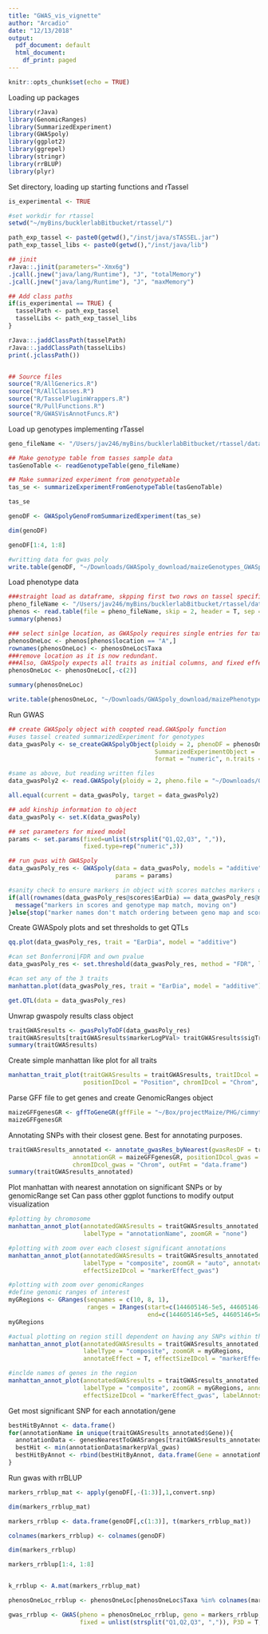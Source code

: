 ```yaml
---
title: "GWAS_vis_vignette"
author: "Arcadio"
date: "12/13/2018"
output:
  pdf_document: default
  html_document:
    df_print: paged
---
```


```r
knitr::opts_chunk$set(echo = TRUE)
```

Loading up packages
```r
library(rJava)
library(GenomicRanges)
library(SummarizedExperiment)
library(GWASpoly)
library(ggplot2)
library(ggrepel)
library(stringr)
library(rrBLUP)
library(plyr)
```



Set directory, loading up starting functions and rTassel
```r
is_experimental <- TRUE

#set workdir for rtassel
setwd("~/myBins/bucklerlabBitbucket/rtassel/")

path_exp_tassel <- paste0(getwd(),"/inst/java/sTASSEL.jar")
path_exp_tassel_libs <- paste0(getwd(),"/inst/java/lib")

## jinit
rJava::.jinit(parameters="-Xmx6g")
.jcall(.jnew("java/lang/Runtime"), "J", "totalMemory")
.jcall(.jnew("java/lang/Runtime"), "J", "maxMemory")

## Add class paths
if(is_experimental == TRUE) {
  tasselPath <- path_exp_tassel
  tasselLibs <- path_exp_tassel_libs
}

rJava::.jaddClassPath(tasselPath)
rJava::.jaddClassPath(tasselLibs)
print(.jclassPath())


## Source files
source("R/AllGenerics.R")
source("R/AllClasses.R")
source("R/TasselPluginWrappers.R")
source("R/PullFunctions.R")
source("R/GWASVisAnnotFuncs.R")
```

Load up genotypes implementing rTassel
```r
geno_fileName <- "/Users/jav246/myBins/bucklerlabBitbucket/rtassel/data/mdp_genotype.hmp.txt"

## Make genotype table from tasses sample data
tasGenoTable <- readGenotypeTable(geno_fileName)

## Make summarized experiment from genotypetable
tas_se <- summarizeExperimentFromGenotypeTable(tasGenoTable)

tas_se

genoDF <- GWASpolyGenoFromSummarizedExperiment(tas_se)

dim(genoDF)

genoDF[1:4, 1:8]

#writting data for gwas poly
write.table(genoDF, "~/Downloads/GWASpoly_download/maizeGenotypes_GWASpoly.txt", sep = "\t", col.names = T, row.names = F, quote = F)

```

Load phenotype data
```r
###straight load as dataframe, skpping first two rows on tassel specific phenotype table format
pheno_fileName <- "/Users/jav246/myBins/bucklerlabBitbucket/rtassel/data/mdp_phenotype.txt"
phenos <- read.table(file = pheno_fileName, skip = 2, header = T, sep = "\t", na.strings = "NaN")
summary(phenos)

### select sinlge location, as GWASpoly requires single entries for taxa.
phenosOneLoc <- phenos[phenos$location == "A",]
rownames(phenosOneLoc) <- phenosOneLoc$Taxa
###remove location as it is now redundant. 
###Also, GWASpoly expects all traits as initial columns, and fixed effect covariates last
phenosOneLoc <- phenosOneLoc[,-c(2)]

summary(phenosOneLoc)

write.table(phenosOneLoc, "~/Downloads/GWASpoly_download/maizePhenotypes_GWASpoly.txt", sep = "\t", col.names = T, row.names = F, quote = F)
```

Run GWAS
```r
## create GWASpoly object with coopted read.GWASpoly function
#uses tassel created summarizedExperiment for genotypes
data_gwasPoly <- se_createGWASpolyObject(ploidy = 2, phenoDF = phenosOneLoc, 
                                         SummarizedExperimentObject =  tas_se, 
                                         format = "numeric", n.traits = 3)

#same as above, but reading written files
data_gwasPoly2 <- read.GWASpoly(ploidy = 2, pheno.file = "~/Downloads/GWASpoly_download/maizePhenotypes_GWASpoly.txt", geno.file = "~/Downloads/GWASpoly_download/maizeGenotypes_GWASpoly.txt", format = "numeric", n.traits = 3, delim = "\t")

all.equal(current = data_gwasPoly, target = data_gwasPoly2)

## add kinship information to object
data_gwasPoly <- set.K(data_gwasPoly)

## set parameters for mixed model
params <- set.params(fixed=unlist(strsplit("Q1,Q2,Q3", ",")),
                     fixed.type=rep("numeric",3))

## run gwas with GWASpoly
data_gwasPoly_res <- GWASpoly(data = data_gwasPoly, models = "additive", 
                              params = params)

#sanity check to ensure markers in object with scores matches markers order in genotype map
if(all(rownames(data_gwasPoly_res@scores$EarDia) == data_gwasPoly_res@map$Marker)){
  message("markers in scores and genotype map match, moving on")
}else{stop("marker names don't match ordering between geno map and scores object")}

```

Create GWASpoly plots and set thresholds to get QTLs
```r
qq.plot(data_gwasPoly_res, trait = "EarDia", model = "additive")

#can set Bonferroni|FDR and own pvalue
data_gwasPoly_res <- set.threshold(data_gwasPoly_res, method = "FDR", level=0.05)

#can set any of the 3 traits
manhattan.plot(data_gwasPoly_res, trait = "EarDia", model = "additive")

get.QTL(data = data_gwasPoly_res)

```


Unwrap gwaspoly results class object
```r
traitGWASresults <- gwasPolyToDF(data_gwasPoly_res)
traitGWASresults[traitGWASresults$markerLogPVal> traitGWASresults$sigTreshold,]
summary(traitGWASresults)

```

Create simple manhattan like plot for all traits
```r
manhattan_trait_plot(traitGWASresults = traitGWASresults, traitIDcol = "trait", 
                     positionIDcol = "Position", chromIDcol = "Chrom", pValIDcol = "markerpVal")
```


Parse GFF file to get genes and create GenomicRanges object
```r
maizeGFFgenesGR <- gffToGeneGR(gffFile = "~/Box/projectMaize/PHG/cimmyt_assemblies_analy/b73/Zea_mays.AGPv4.40.chr.gff3")
maizeGFFgenesGR
```

Annotating SNPs with their closest gene. Best for annotating purposes.
```r
traitGWASresults_annotated <- annotate_gwasRes_byNearest(gwasResDF = traitGWASresults, 
                  annotationGR = maizeGFFgenesGR, positionIDcol_gwas = "Position",  
                  chromIDcol_gwas = "Chrom", outFmt = "data.frame")
summary(traitGWASresults_annotated)
```

Plot manhattan with nearest annotation on significant SNPs or by genomicRange set
Can pass other ggplot functions to modify output visualization
```r
#plotting by chromosome
manhattan_annot_plot(annotatedGWASresults = traitGWASresults_annotated, 
                     labelType = "annotationName", zoomGR = "none")

#plotting with zoom over each closest significant annotations
manhattan_annot_plot(annotatedGWASresults = traitGWASresults_annotated, 
                     labelType = "composite", zoomGR = "auto", annotateEffect = T, 
                     effectSizeIDcol = "markerEffect_gwas")

#plotting with zoom over genomicRanges
#define genomic ranges of interest
myGRegions <- GRanges(seqnames = c(10, 8, 1), 
                      ranges = IRanges(start=c(144605146-5e5, 44605146-5e5, 1e6), 
                                       end=c(144605146+5e5, 44605146+5e5, 1e7)))
myGRegions

#actual plotting on region still dependent on having any SNPs within the defined range
manhattan_annot_plot(annotatedGWASresults = traitGWASresults_annotated, 
                     labelType = "composite", zoomGR = myGRegions, 
                     annotateEffect = T, effectSizeIDcol = "markerEffect_gwas")

#inclde names of genes in the region
manhattan_annot_plot(annotatedGWASresults = traitGWASresults_annotated, 
                     labelType = "composite", zoomGR = myGRegions, annotateEffect = T, 
                     effectSizeIDcol = "markerEffect_gwas", labelAnnots = T)
```

Get most significant SNP for each annotation/gene
```r
bestHitByAnnot <- data.frame()
for(annotationName in unique(traitGWASresults_annotated$Gene)){
  annotationData <- genesNearestToGWASranges[traitGWASresults_annotated$Gene == annotationName,]
  bestHit <- min(annotationData$markerpVal_gwas)
  bestHitByAnnot <- rbind(bestHitByAnnot, data.frame(Gene = annotationName, bestHitPval = bestHit))  
}

```

Run gwas with rrBLUP
```r
markers_rrblup_mat <- apply(genoDF[,-(1:3)],1,convert.snp)

dim(markers_rrblup_mat)

markers_rrblup <- data.frame(genoDF[,c(1:3)], t(markers_rrblup_mat))

colnames(markers_rrblup) <- colnames(genoDF)

dim(markers_rrblup)

markers_rrblup[1:4, 1:8]


k_rrblup <- A.mat(markers_rrblup_mat)

phenosOneLoc_rrblup <- phenosOneLoc[phenosOneLoc$Taxa %in% colnames(markers_rrblup), ]

gwas_rrblup <- GWAS(pheno = phenosOneLoc_rrblup, geno = markers_rrblup, K = k_rrblup, 
                    fixed = unlist(strsplit("Q1,Q2,Q3", ",")), P3D = T, n.core=6, plot = F)

```

